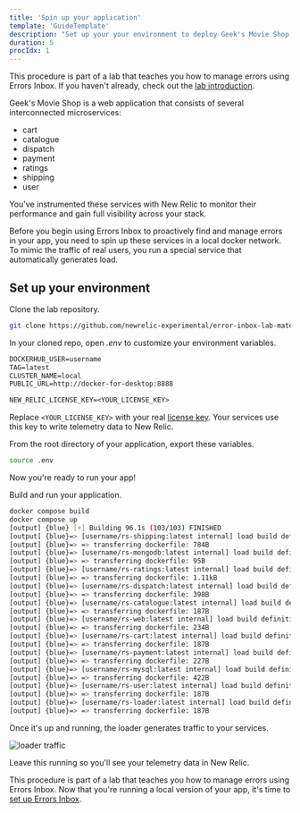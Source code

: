 ```yaml
---
title: 'Spin up your application'
template: 'GuideTemplate'
description: "Set up your your environment to deploy Geek's Movie Shop."
duration: 5
procIdx: 1
---
```


<Callout variant="course" title="lab">

This procedure is part of a lab that teaches you how to manage errors using Errors Inbox. If you haven't already, check out the [lab introduction](/automate-workflows/error-inbox).

</Callout>

Geek's Movie Shop is a web application that consists of several interconnected microservices:

- cart
- catalogue
- dispatch
- payment
- ratings
- shipping
- user

You've instrumented these services with New Relic to monitor their performance and gain full visibility across your stack.

Before you begin using Errors Inbox to proactively find and manage errors in your app, you need to spin up these services in a local docker network. To mimic the traffic of real users, you run a special service that automatically generates load.

## Set up your environment

<Steps>

<Step>

Clone the lab repository.

```bash
git clone https://github.com/newrelic-experimental/error-inbox-lab-material.git
```

</Step>

<Step>

In your cloned repo, open _.env_ to customize your environment variables.

```txt
DOCKERHUB_USER=username
TAG=latest
CLUSTER_NAME=local
PUBLIC_URL=http://docker-for-desktop:8888

NEW_RELIC_LICENSE_KEY=<YOUR_LICENSE_KEY>
```

Replace `<YOUR_LICENSE_KEY>` with your real [license key](https://one.newrelic.com/launcher/api-keys-ui.api-keys-launcher). Your services use this key to write telemetry data to New Relic.

</Step>

<Step>

From the root directory of your application, export these variables.

```bash
source .env
```

Now you're ready to run your app!

</Step>

<Step>

Build and run your application.

```bash animate
docker compose build
docker compose up
[output] {blue} [+] Building 96.1s (103/103) FINISHED
[output] {blue}=> [username/rs-shipping:latest internal] load build definition from Dockerfile                        0.0s
[output] {blue}=> => transferring dockerfile: 784B                                                                    0.0s
[output] {blue}=> [username/rs-mongodb:latest internal] load build definition from Dockerfile                         0.0s
[output] {blue}=> => transferring dockerfile: 95B                                                                     0.0s
[output] {blue}=> [username/rs-ratings:latest internal] load build definition from Dockerfile                         0.0s
[output] {blue}=> => transferring dockerfile: 1.11kB                                                                  0.0s
[output] {blue}=> [username/rs-dispatch:latest internal] load build definition from Dockerfile                        0.0s
[output] {blue}=> => transferring dockerfile: 398B                                                                    0.0s
[output] {blue}=> [username/rs-catalogue:latest internal] load build definition from Dockerfile                       0.0s
[output] {blue}=> => transferring dockerfile: 187B                                                                    0.0s
[output] {blue}=> [username/rs-web:latest internal] load build definition from Dockerfile                             0.0s
[output] {blue}=> => transferring dockerfile: 234B                                                                    0.0s
[output] {blue}=> [username/rs-cart:latest internal] load build definition from Dockerfile                            0.0s
[output] {blue}=> => transferring dockerfile: 187B                                                                    0.0s
[output] {blue}=> [username/rs-payment:latest internal] load build definition from Dockerfile                         0.0s
[output] {blue}=> => transferring dockerfile: 227B                                                                    0.0s
[output] {blue}=> [username/rs-mysql:latest internal] load build definition from Dockerfile                           0.0s
[output] {blue}=> => transferring dockerfile: 422B                                                                    0.0s
[output] {blue}=> [username/rs-user:latest internal] load build definition from Dockerfile                            0.0s
[output] {blue}=> => transferring dockerfile: 187B                                                                    0.0s
[output] {blue}=> [username/rs-loader:latest internal] load build definition from Dockerfile                          0.0s
[output] {blue}=> => transferring dockerfile: 187B                                                                    0.0s
```

Once it's up and running, the loader generates traffic to your services.

![loader traffic](../../../images/error-inbox/loader-traffic.png)

Leave this running so you'll see your telemetry data in New Relic.

</Step>

</Steps>

<Callout variant="course" title="lab">

This procedure is part of a lab that teaches you how to manage errors using Errors Inbox. Now that you're running a local version of your app, it's time to [set up Errors Inbox](/automate-workflows/error-inbox/set-up-errors-inbox).

</Callout>
